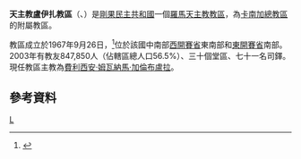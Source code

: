 {{Infobox Roman Catholic diocese
|Roman Catholic Diocese of = 天主教盧伊扎教區
|Latin name of diocese = Dioecesis Ludovicana

|image =
|caption =
|location = [[剛果民主共和國|剛果民主共和國]]
|territory =
|population = 847,850

|rite = 拉丁禮
|patron =
|province = 卡南加
|established = 1967年
|cathedral =
|co-cathedral =
|leadership = 主教
|website =
|教宗 =
|metropolitan =
|ordinary =費利西安·姆瓦納馬·加倫布盧拉

|coadjutor bishop =
|auxiliary =
}}

'''天主教盧伊扎教區'''（{{lang-la|Dioecesis Ludovicana}}、{{lang-fr|Diocèse de Luiza}}）是[[剛果民主共和國|剛果民主共和國]]一個[[羅馬天主教|羅馬天主教]][[教區|教區]]，為[[天主教卡南加總教區|卡南加總教區]]的附屬教區。

教區成立於1967年9月26日，<ref>{{Cite web |url=http://www.vatican.va/holy_father/paul_vi/apost_constitutions/documents/hf_p-vi_apc_19670926_ludovicana_lt.html |title=成立教區的宗座憲令 |access-date=2014-01-08 |archive-date=2014-02-03 |archive-url=https://web.archive.org/web/20140203151135/http://www.vatican.va/holy_father/paul_vi/apost_constitutions/documents/hf_p-vi_apc_19670926_ludovicana_lt.html |dead-url=no }}</ref>位於該國中南部[[西開賽省|西開賽省]]東南部和[[東開賽省|東開賽省]]南部。2003年有教友847,850人（佔轄區總人口56.5%）、三十個堂區、七十一名司鐸。現任教區主教為[[費利西安·姆瓦納馬·加倫布盧拉|費利西安·姆瓦納馬·加倫布盧拉]]。

==參考資料==
{{reflist}}
{{剛果民主共和國天主教教區}}
[[Category:剛果民主共和國天主教教區|L]]
{{stub}}